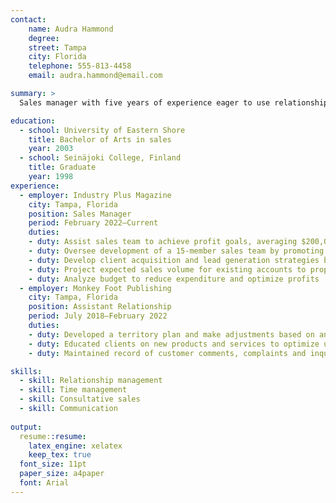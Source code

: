 ```yaml
---
contact:
    name: Audra Hammond
    degree:
    street: Tampa
    city: Florida
    telephone: 555-813-4458 
    email: audra.hammond@email.com

summary: >
  Sales manager with five years of experience eager to use relationship management, organizational and research skills to optimize sales strategies.

education:
  - school: University of Eastern Shore
    title: Bachelor of Arts in sales
    year: 2003
  - school: Seinäjoki College, Finland
    title: Graduate
    year: 1998
experience:
  - employer: Industry Plus Magazine
    city: Tampa, Florida
    position: Sales Manager
    period: February 2022–Current
    duties:
    - duty: Assist sales team to achieve profit goals, averaging $200,000 in annual client revenue
    - duty: Oversee development of a 15-member sales team by promoting results-driven strategies
    - duty: Develop client acquisition and lead generation strategies by conducting market research
    - duty: Project expected sales volume for existing accounts to properly allocate budget
    - duty: Analyze budget to reduce expenditure and optimize profits
  - employer: Monkey Foot Publishing
    city: Tampa, Florida
    position: Assistant Relationship
    period: July 2018–February 2022
    duties:
    - duty: Developed a territory plan and make adjustments based on analysis of competitor behavior
    - duty: Educated clients on new products and services to optimize upselling tactics
    - duty: Maintained record of customer comments, complaints and inquiries

skills:
  - skill: Relationship management
  - skill: Time management
  - skill: Consultative sales
  - skill: Communication
     
output:
  resume::resume:
    latex_engine: xelatex
    keep_tex: true
  font_size: 11pt
  paper_size: a4paper
  font: Arial
---
```


